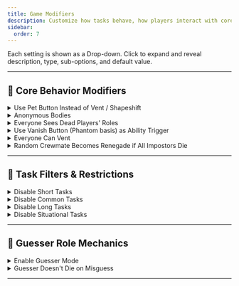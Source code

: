 ```yaml
---
title: Game Modifiers
description: Customize how tasks behave, how players interact with core mechanics, and enable advanced guessing-based roles in EHR.
sidebar:
  order: 7
---
```


Each setting is shown as a Drop-down. Click to expand and reveal description, type, sub-options, and default value.

---

## 🧩 Core Behavior Modifiers

<details>
  <summary>Use Pet Button Instead of Vent / Shapeshift</summary>

- **Type**: Toggle  
- **Description**: Uses the Pet Ability button instead of Vent or Shapeshift button.  
- **Default**: `❌`

<details>
  <summary>Pet to Assign to Everyone</summary>

  - **Type**: Option  
  - **Default**: `Pusheen`  
  - **Options**:  
    `Bedcrab`, `Breb`, `Bränt`, `Bushfriend`, `Charles Chopper`, `Chewie`,  
    `Clank`, `Coalton`, `Deitied Guy`, `Doggy`, `E. Rose`, `Frankendog`,  
    `Ghost`, `Glitch Pet`, `Guilty Spark`, `H. Stickmin`, `Holiday Hammy`,  
    `Hampton`, `Headslug`, `Heimerdinger's Poro`, `Magmate`, `Mini Crewmate`,  
    `Pouka`, `Pusheen`, `Ro-Bot`, `Snowball`, `Squig`, `The Nug`,  
    `Toppat Chopper`, `UFO`, `Worm`, `Random`

</details>

</details>

<details>
  <summary>Anonymous Bodies</summary>

- **Type**: Toggle  
- **Description**: Hides identity when reporting bodies.  
- **Default**: `❌`

</details>

<details>
  <summary>Everyone Sees Dead Players' Roles</summary>

- **Type**: Toggle  
- **Description**: Reveals roles of dead players to all alive players.  
- **Default**: `❌`

</details>

<details>
  <summary>Use Vanish Button (Phantom basis) as Ability Trigger</summary>

- **Type**: Toggle  
- **Description**: Uses the Phantom’s Vanish button to activate abilities for all roles.  
- **Default**: `✔️`

<details>
  <summary>Even for Neutral Killing Roles (Experimental)</summary>

  - **Type**: Toggle  
  - **Description**: Allow Neutral Killing roles to also use this desynced trigger.  
  - **Default**: `✔️`

</details>

</details>

<details>
  <summary>Everyone Can Vent</summary>

- **Type**: Toggle  
- **Description**: Overrides role restrictions and lets all players use vents, regardless of their original role.  
- **Default**: `❌`

<details>
  <summary>Also Override Scientist-Based Roles to Engineer</summary>

  - **Type**: Toggle  
  - **Description**: Changes roles originally based on Scientist to use Engineer-based logic so they can vent too.  
  - **Default**: `❌`

</details>

<details>
  <summary>Whack-A-Mole</summary>

  - **Type**: Toggle  
  - **Description**: Enables the Mole role effect for everyone — exiting a vent randomly teleports you to another vent.  
  - **Default**: `❌`

</details>

</details>

<details>
  <summary>Random Crewmate Becomes Renegade if All Impostors Die</summary>

  - **Type**: Toggle  
  - **Description**: Enables one random Crewmate to become a Renegade when all Impostors die.  
  - **Default**: `❌`

<details>
  <summary>Spawn Even if a Neutral Killer is Alive</summary>

  - **Type**: Toggle  
  - **Description**: Allows Renegade to spawn even if a Neutral Killer exists.  
  - **Default**: `❌`

</details>

<details>
  <summary>Minimum Number of Alive Players to Spawn</summary>

- **Type**: Number  
- **Description**: Minimum number of alive players required for triggering spawning.  
- **Default**: `7`  
- **Range**: `1 - 14`

</details>

</details>

---

## 🧹 Task Filters & Restrictions

<details>
  <summary>Disable Short Tasks</summary>

  - **Type**: Toggle  
  - **Default**: `❌`

  <details>
    <summary>List of Short Tasks</summary>

    ### 🛰️ The Skeld
    <ul style="columns: 2;">
      <li>Clean Vent</li>
      <li>Calibrate Distributor</li>
      <li>Chart Course</li>
      <li>Stabilize Steering</li>
      <li>Clean O2 Filter</li>
      <li>Unlock Manifolds</li>
      <li>Prime Shields</li>
    </ul>

    ### 🧪 MIRA HQ
    <ul style="columns: 2;">
      <li>Assemble Artifact</li>
      <li>Process Data</li>
      <li>Sort Samples</li>
      <li>Run Diagnostics</li>
    </ul>

    ### 🏔️ Polus
    <ul style="columns: 2;">
      <li>Measure Weather</li>
      <li>Repair Drill</li>
      <li>Align Telescope</li>
      <li>Record Temperature</li>
      <li>Fill Canisters</li>
      <li>Monitor Tree</li>
      <li>Store Artifacts</li>
    </ul>

    ### ✈️ The Airship
    <ul style="columns: 2;">
      <li>Put Away Pistols</li>
      <li>Put Away Rifles</li>
      <li>Make Burger</li>
      <li>Clean Toilet</li>
      <li>Decontaminate</li>
      <li>Sort Records</li>
      <li>Fix Shower</li>
      <li>Pick Up Towels</li>
      <li>Polish Ruby</li>
      <li>Dress Mannequin</li>
    </ul>

    ### 🍄 Fungle
    <ul style="columns: 2;">
      <li>Roast Marshmallow</li>
      <li>Collect Samples</li>
      <li>Replace Parts</li>
    </ul>

  </details>

</details>

<details>
  <summary>Disable Common Tasks</summary>

  - **Type**: Toggle  
  - **Default**: `❌`

  <details>
    <summary>List of Common Tasks</summary>

    ### 🛰️ The Skeld
    <ul style="columns: 2;">
      <li>Swipe Card</li>
      <li>Fix Wiring</li>
    </ul>

    ### 🧪 MIRA HQ
    <ul style="columns: 2;">
      <li>Enter ID Code</li>
      <li>Fix Wiring</li>
    </ul>

    ### 🏔️ Polus
    <ul style="columns: 2;">
      <li>Insert Keys</li>
      <li>Scan Boarding Pass</li>
      <li>Fix Wiring</li>
    </ul>

    ### ✈️ The Airship
    <ul style="columns: 2;">
      <li>Fix Wiring</li>
    </ul>

    ### 🍄 Fungle
    <ul style="columns: 2;">
      <li>Collect Vegetables</li>
      <li>Mine Ores</li>
      <li>Extract Fuel</li>
      <li>Catch Fish</li>
      <li>Polish Gem</li>
      <li>Help Critter</li>
      <li>Hoist Supplies</li>
    </ul>

  </details>

</details>

<details>
  <summary>Disable Long Tasks</summary>

  - **Type**: Toggle  
  - **Default**: `❌`

  <details>
    <summary>List of Long Tasks</summary>

    ### 🛰️ The Skeld
    <ul style="columns: 2;">
      <li>Submit Scan</li>
      <li>Start Reactor</li>
      <li>Unlock Safe</li>
      <li>Empty Chute</li>
      <li>Clear Asteroids</li>
      <li>Fuel Engines</li>
      <li>Align Engine Output</li>
    </ul>

    ### 🧪 MIRA HQ
    <ul style="columns: 2;">
      <li>Submit Scan</li>
      <li>Start Reactor</li>
      <li>Inspect Sample</li>
      <li>Reboot Wifi</li>
    </ul>

    ### 🏔️ Polus
    <ul style="columns: 2;">
      <li>Open Waterways</li>
      <li>Replace Water Jug</li>
      <li>Reboot Wifi</li>
    </ul>

    ### ✈️ The Airship
    <ul style="columns: 2;">
      <li>Reset Breakers</li>
      <li>Develop Photos</li>
      <li>Rewind Tapes</li>
      <li>Start Fans</li>
      <li>Fix Antenna</li>
    </ul>

    ### 🍄 Fungle
    <ul style="columns: 2;">
      <li>Build Sandcastle</li>
      <li>Crank Generator</li>
      <li>Monitor Mushroom</li>
      <li>Play Video Game</li>
      <li>Find Signal</li>
      <li>Throw Fisbee</li>
      <li>Lift Weights</li>
      <li>Collect Shells</li>
    </ul>

  </details>

</details>

<details>
  <summary>Disable Situational Tasks</summary>

  - **Type**: Toggle  
  - **Default**: `❌`

  <details>
    <summary>List of Situational Tasks</summary>

    ### 🛰️ The Skeld
    <ul style="columns: 2;">
      <li>Upload Data</li>
      <li>Empty Garbage</li>
      <li>Fuel Engines</li>
      <li>Divert Power</li>
    </ul>

    ### 🧪 MIRA HQ
    <ul style="columns: 2;">
      <li>Upload Data</li>
      <li>Divert Power</li>
    </ul>

    ### 🏔️ Polus
    <ul style="columns: 2;">
      <li>Upload Data</li>
      <li>Empty Garbage</li>
      <li>Fuel Engines</li>
      <li>Divert Power</li>
      <li>Weather Nodes</li>
    </ul>

    ### ✈️ The Airship
    <ul style="columns: 2;">
      <li>Upload Data</li>
      <li>Divert Power</li>
    </ul>

    ### 🍄 Fungle
    <ul style="columns: 2;">
      <li>Upload Data</li>
      <li>Empty Garbage</li>
      <li>Divert Power</li>
    </ul>

  </details>

</details>

---

## 🏹 Guesser Role Mechanics

<details>
  <summary>Enable Guesser Mode</summary>

- **Type**: Toggle  
- **Description**: Allows roles to guess and eliminate other players based on their roles.  
- **Default**: `❌`

<details>
  <summary>Crewmates can guess</summary>  
  - **Type**: Toggle  
  - **Default**: `❌`
</details>

<details>
  <summary>Impostors can guess</summary>  
  - **Type**: Toggle  
  - **Default**: `❌`
</details>

<details>
  <summary>Neutral Killers can guess</summary>  
  - **Type**: Toggle  
  - **Default**: `❌`
</details>

<details>
  <summary>Passive Neutrals can guess</summary>  
  - **Type**: Toggle  
  - **Default**: `❌`
</details>

<details>
  <summary>Coven can guess</summary>  
  - **Type**: Toggle  
  - **Default**: `❌`
</details>

<details>
  <summary>Players With Betrayal Add-ons Can Guess</summary>  
  - **Type**: Toggle  
  - **Default**: `❌`
</details>

<details>
  <summary>Can Guess Add-ons</summary>  
  - **Type**: Toggle  
  - **Default**: `❌`
</details>

<details>
  <summary>Crewmates Can Guess Crewmate Roles</summary>  
  - **Type**: Toggle  
  - **Default**: `❌`
</details>

<details>
  <summary>Impostors Can Guess Impostor Roles</summary>  
  - **Type**: Toggle  
  - **Default**: `❌`
</details>

<details>
  <summary>Max Kills Per Meeting</summary>  
  - **Type**: Number  
  - **Range**: `1 - 15`  
  - **Default**: `15`
</details>

<details>
  <summary>Max Kills Per Game</summary>  
  - **Type**: Number  
  - **Range**: `1 - 15`  
  - **Default**: `15`
</details>

<details>
  <summary>Restrict the Number of Guessers on Each Team</summary>  
  - **Type**: Toggle  
  - **Default**: `❌`

  <details>
    <summary>Minimum Number of Impostor Guessers</summary>  
    - **Type**: Number  
    - **Range**: `1 - 15`  
    - **Default**: `15`
  </details>

  <details>
    <summary>Maximum Number of Impostor Guessers</summary>  
    - **Type**: Number  
    - **Range**: `1 - 15`  
    - **Default**: `15`
  </details>

  <details>
    <summary>Minimum Number of Neutral Guessers</summary>  
    - **Type**: Number  
    - **Range**: `1 - 15`  
    - **Default**: `15`
  </details>

  <details>
    <summary>Maximum Number of Neutral Guessers</summary>  
    - **Type**: Number  
    - **Range**: `1 - 15`  
    - **Default**: `15`
  </details>

  <details>
    <summary>Minimum Number of Crewmate Guessers</summary>  
    - **Type**: Number  
    - **Range**: `1 - 15`  
    - **Default**: `15`
  </details>

  <details>
    <summary>Maximum Number of Crewmate Guessers</summary>  
    - **Type**: Number  
    - **Range**: `1 - 15`  
    - **Default**: `15`
  </details>

  <details>
    <summary>Minimum Number of Coven Guessers</summary>  
    - **Type**: Number  
    - **Range**: `1 - 15`  
    - **Default**: `15`
  </details>

  <details>
    <summary>Maximum Number of Coven Guessers</summary>  
    - **Type**: Number  
    - **Range**: `1 - 15`  
    - **Default**: `15`
  </details>

</details>

<details>
  <summary>Try to hide guesser's command</summary>  
  - **Type**: Toggle  
  - **Default**: `❌`
</details>

</details>

<details>
  <summary>Guesser Doesn't Die on Misguess</summary>

- **Type**: Toggle  
- **Description**: Prevents guessers from being punished when making incorrect guesses.  
- **Default**: `❌`

</details>

---